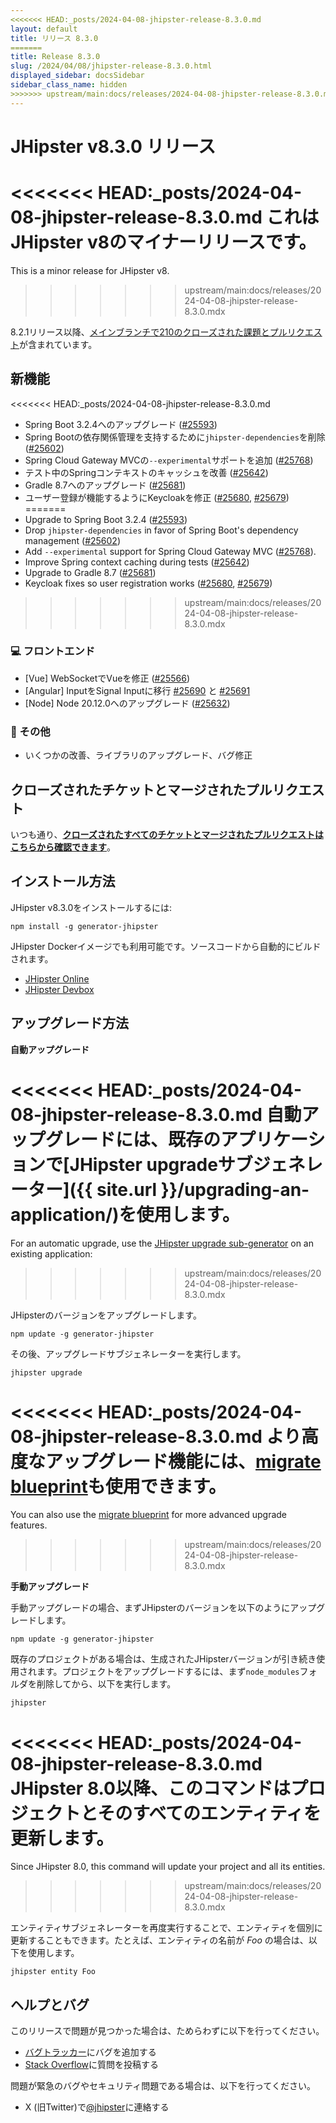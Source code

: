 ```yaml
---
<<<<<<< HEAD:_posts/2024-04-08-jhipster-release-8.3.0.md
layout: default
title: リリース 8.3.0
=======
title: Release 8.3.0
slug: /2024/04/08/jhipster-release-8.3.0.html
displayed_sidebar: docsSidebar
sidebar_class_name: hidden
>>>>>>> upstream/main:docs/releases/2024-04-08-jhipster-release-8.3.0.mdx
---
```


# JHipster v8.3.0 リリース

<<<<<<< HEAD:_posts/2024-04-08-jhipster-release-8.3.0.md
これはJHipster v8のマイナーリリースです。
=======
This is a minor release for JHipster v8.
>>>>>>> upstream/main:docs/releases/2024-04-08-jhipster-release-8.3.0.mdx

8.2.1リリース以降、[メインブランチで210のクローズされた課題とプルリクエスト](https://github.com/jhipster/generator-jhipster/issues?q=is:closed+milestone:8.3.0)が含まれています。

## 新機能

<<<<<<< HEAD:_posts/2024-04-08-jhipster-release-8.3.0.md
- Spring Boot 3.2.4へのアップグレード ([#25593](https://github.com/jhipster/generator-jhipster/pull/25593))
- Spring Bootの依存関係管理を支持するために`jhipster-dependencies`を削除 ([#25602](https://github.com/jhipster/generator-jhipster/pull/25602))
- Spring Cloud Gateway MVCの`--experimental`サポートを追加 ([#25768](https://github.com/jhipster/generator-jhipster/pull/25768))
- テスト中のSpringコンテキストのキャッシュを改善 ([#25642](https://github.com/jhipster/generator-jhipster/pull/25642)) 
- Gradle 8.7へのアップグレード ([#25681](https://github.com/jhipster/generator-jhipster/pull/25681))
- ユーザー登録が機能するようにKeycloakを修正 ([#25680](https://github.com/jhipster/generator-jhipster/pull/25680), [#25679](https://github.com/jhipster/generator-jhipster/pull/25679))
=======
- Upgrade to Spring Boot 3.2.4 ([#25593](https://github.com/jhipster/generator-jhipster/pull/25593))
- Drop `jhipster-dependencies` in favor of Spring Boot's dependency management ([#25602](https://github.com/jhipster/generator-jhipster/pull/25602))
- Add `--experimental` support for Spring Cloud Gateway MVC ([#25768](https://github.com/jhipster/generator-jhipster/pull/25768)).
- Improve Spring context caching during tests ([#25642](https://github.com/jhipster/generator-jhipster/pull/25642))
- Upgrade to Gradle 8.7 ([#25681](https://github.com/jhipster/generator-jhipster/pull/25681))
- Keycloak fixes so user registration works ([#25680](https://github.com/jhipster/generator-jhipster/pull/25680), [#25679](https://github.com/jhipster/generator-jhipster/pull/25679))
>>>>>>> upstream/main:docs/releases/2024-04-08-jhipster-release-8.3.0.mdx

### :computer: フロントエンド

- [Vue] WebSocketでVueを修正 ([#25566](https://github.com/jhipster/generator-jhipster/pull/25566))
- [Angular] InputをSignal Inputに移行 [#25690](https://github.com/jhipster/generator-jhipster/pull/25690) と [#25691](https://github.com/jhipster/generator-jhipster/pull/25691)
- [Node] Node 20.12.0へのアップグレード ([#25632](https://github.com/jhipster/generator-jhipster/pull/25632))

### :scroll: その他

- いくつかの改善、ライブラリのアップグレード、バグ修正

## クローズされたチケットとマージされたプルリクエスト

いつも通り、**[クローズされたすべてのチケットとマージされたプルリクエストはこちらから確認できます](https://github.com/jhipster/generator-jhipster/issues?q=is:closed+milestone:8.3.0)**。

## インストール方法

JHipster v8.3.0をインストールするには:

```
npm install -g generator-jhipster
```

JHipster Dockerイメージでも利用可能です。ソースコードから自動的にビルドされます。

- [JHipster Online](https://start.jhipster.tech)
- [JHipster Devbox](https://github.com/jhipster/jhipster-devbox)

## アップグレード方法

**自動アップグレード**

<<<<<<< HEAD:_posts/2024-04-08-jhipster-release-8.3.0.md
自動アップグレードには、既存のアプリケーションで[JHipster upgradeサブジェネレーター]({{ site.url }}/upgrading-an-application/)を使用します。
=======
For an automatic upgrade, use the [JHipster upgrade sub-generator](/upgrading-an-application/) on an existing application:
>>>>>>> upstream/main:docs/releases/2024-04-08-jhipster-release-8.3.0.mdx

JHipsterのバージョンをアップグレードします。

```
npm update -g generator-jhipster
```

その後、アップグレードサブジェネレーターを実行します。

```
jhipster upgrade
```

<<<<<<< HEAD:_posts/2024-04-08-jhipster-release-8.3.0.md
より高度なアップグレード機能には、[migrate blueprint](https://github.com/jhipster/generator-jhipster-migrate)も使用できます。
=======
You can also use the [migrate blueprint](https://github.com/jhipster/generator-jhipster-migrate) for more advanced upgrade features.
>>>>>>> upstream/main:docs/releases/2024-04-08-jhipster-release-8.3.0.mdx

**手動アップグレード**

手動アップグレードの場合、まずJHipsterのバージョンを以下のようにアップグレードします。


```
npm update -g generator-jhipster
```

既存のプロジェクトがある場合は、生成されたJHipsterバージョンが引き続き使用されます。プロジェクトをアップグレードするには、まず`node_modules`フォルダを削除してから、以下を実行します。

```
jhipster
```

<<<<<<< HEAD:_posts/2024-04-08-jhipster-release-8.3.0.md
JHipster 8.0以降、このコマンドはプロジェクトとそのすべてのエンティティを更新します。
=======
Since JHipster 8.0, this command will update your project and all its entities.
>>>>>>> upstream/main:docs/releases/2024-04-08-jhipster-release-8.3.0.mdx

エンティティサブジェネレーターを再度実行することで、エンティティを個別に更新することもできます。たとえば、エンティティの名前が _Foo_ の場合は、以下を使用します。

```
jhipster entity Foo
```

## ヘルプとバグ

このリリースで問題が見つかった場合は、ためらわずに以下を行ってください。

- [バグトラッカー](https://github.com/jhipster/generator-jhipster/issues?state=open)にバグを追加する
- [Stack Overflow](http://stackoverflow.com/tags/jhipster/info)に質問を投稿する

問題が緊急のバグやセキュリティ問題である場合は、以下を行ってください。

- X (旧Twitter)で[@jhipster](https://twitter.com/jhipster)に連絡する